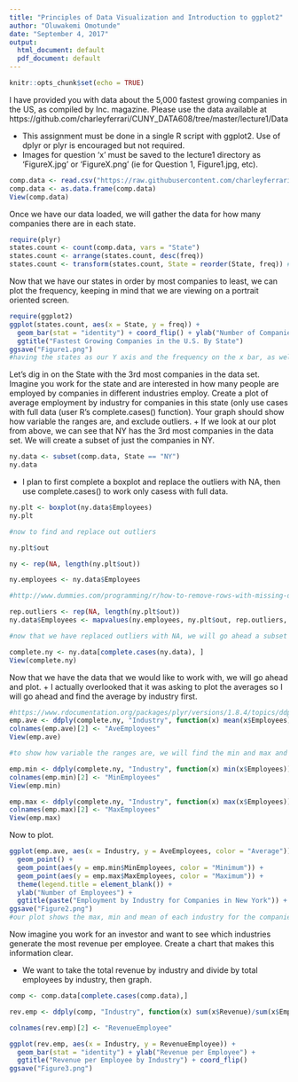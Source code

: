 ```yaml
---
title: "Principles of Data Visualization and Introduction to ggplot2"
author: "Oluwakemi Omotunde"
date: "September 4, 2017"
output:
  html_document: default
  pdf_document: default
---
```


```r
knitr::opts_chunk$set(echo = TRUE)
```

I have provided you with data about the 5,000 fastest growing companies in the US, as
compiled by Inc. magazine. Please use the data available at
https://github.com/charleyferrari/CUNY_DATA608/tree/master/lecture1/Data

+ This assignment must be done in a single R script with ggplot2. Use of dplyr or plyr is
encouraged but not required.
+ Images for question 'x' must be saved to the lecture1 directory as 'FigureX.jpg' or
'FigureX.png' (ie for Question 1, Figure1.jpg, etc).

```r
comp.data <- read.csv("https://raw.githubusercontent.com/charleyferrari/CUNY_DATA608/master/lecture1/Data/inc5000_data.csv")
comp.data <- as.data.frame(comp.data)
View(comp.data)
```

Once we have our data loaded, we will gather the data for how many companies there are in each state. 

```r
require(plyr)
states.count <- count(comp.data, vars = "State")
states.count <- arrange(states.count, desc(freq))
states.count <- transform(states.count, State = reorder(State, freq)) #this ensures that our plot goes from greates to least
```

Now that we have our states in order by most companies to least, we can plot the frequency, keeping in mind that we are viewing on a portrait oriented screen. 

```r
require(ggplot2)
ggplot(states.count, aes(x = State, y = freq)) +
  geom_bar(stat = "identity") + coord_flip() + ylab("Number of Companies") +   
  ggtitle("Fastest Growing Companies in the U.S. By State")
ggsave("Figure1.png")
#having the states as our Y axis and the frequency on the x bar, as well as using coord_flip() for our portrait screen.
```

Let's dig in on the State with the 3rd most companies in the data set. Imagine you work for the state and are interested in how many people are employed by companies in different industries employ. Create a plot of average employment by industry for companies in this state (only use cases with full data (user R's complete.cases() function). Your graph should show how variable the ranges are, and exclude outliers.
+ If we look at our plot from above, we can see that NY has the 3rd most companies in the data set. We will create a subset of just the companies in NY.

```r
ny.data <- subset(comp.data, State == "NY")
ny.data
```


+ I plan to first complete a boxplot and replace the outliers with NA, then use complete.cases() to work only casess with full data. 

```r
ny.plt <- boxplot(ny.data$Employees)
ny.plt

#now to find and replace out outliers

ny.plt$out

ny <- rep(NA, length(ny.plt$out))

ny.employees <- ny.data$Employees

#http://www.dummies.com/programming/r/how-to-remove-rows-with-missing-data-in-r/

rep.outliers <- rep(NA, length(ny.plt$out))
ny.data$Employees <- mapvalues(ny.employees, ny.plt$out, rep.outliers, warn_missing = FALSE)

#now that we have replaced outliers with NA, we will go ahead a subset for just complete cases 

complete.ny <- ny.data[complete.cases(ny.data), ]
View(complete.ny)
```

Now that we have the data that we would like to work with, we will go ahead and plot.
+ I actually overlooked that it was asking to plot the averages so I will go ahead and find the average by industry first.

```r
#https://www.rdocumentation.org/packages/plyr/versions/1.8.4/topics/ddply
emp.ave <- ddply(complete.ny, "Industry", function(x) mean(x$Employees))
colnames(emp.ave)[2] <- "AveEmployees"
View(emp.ave)

#to show how variable the ranges are, we will find the min and max and plot as well.

emp.min <- ddply(complete.ny, "Industry", function(x) min(x$Employees))
colnames(emp.min)[2] <- "MinEmployees"
View(emp.min)

emp.max <- ddply(complete.ny, "Industry", function(x) max(x$Employees))
colnames(emp.max)[2] <- "MaxEmployees"
View(emp.max)
```

Now to plot.

```r
ggplot(emp.ave, aes(x = Industry, y = AveEmployees, color = "Average")) +
  geom_point() +
  geom_point(aes(y = emp.min$MinEmployees, color = "Minimum")) +
  geom_point(aes(y = emp.max$MaxEmployees, color = "Maximum")) +
  theme(legend.title = element_blank()) +
  ylab("Number of Employees") +
  ggtitle(paste("Employment by Industry for Companies in New York")) + coord_flip()
ggsave("Figure2.png")
#our plot shows the max, min and mean of each industry for the companies in NY
```

Now imagine you work for an investor and want to see which industries generate the most revenue per employee. Create a chart that makes this information clear.

+ We want to take the total revenue by industry and divide by total employees by industry, then graph.

```r
comp <- comp.data[complete.cases(comp.data),]

rev.emp <- ddply(comp, "Industry", function(x) sum(x$Revenue)/sum(x$Employees))

colnames(rev.emp)[2] <- "RevenueEmployee"

ggplot(rev.emp, aes(x = Industry, y = RevenueEmployee)) +
  geom_bar(stat = "identity") + ylab("Revenue per Employee") + 
  ggtitle("Revenue per Employee by Industry") + coord_flip()
ggsave("Figure3.png")
```

